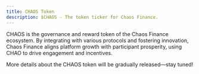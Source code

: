 ```yaml
---
title: CHAOS Token
description: $CHAOS - The token ticker for Chaos Finance.
---
```


CHAOS is the governance and reward token of the Chaos Finance ecosystem. By integrating with various protocols and fostering innovation, Chaos Finance aligns platform growth with participant prosperity, using CHAO to drive engagement and incentives. 

More details about the CHAOS token will be gradually released—stay tuned! 
